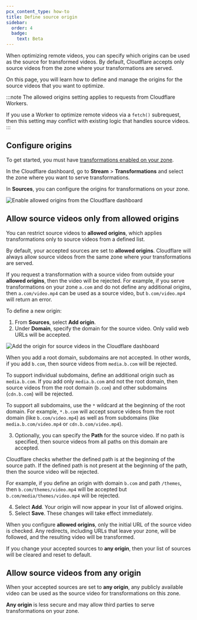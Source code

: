 ```yaml
---
pcx_content_type: how-to
title: Define source origin
sidebar:
  order: 4
  badge:
    text: Beta
---
```


When optimizing remote videos, you can specify which origins can be used as the source for transformed videos. By default, Cloudflare accepts only source videos from the zone where your transformations are served.

On this page, you will learn how to define and manage the origins for the source videos that you want to optimize.

:::note
The allowed origins setting applies to requests from Cloudflare Workers. 

If you use a Worker to optimize remote videos via a `fetch()` subrequest, then this setting may conflict with existing logic that handles source videos.
:::

## Configure origins

To get started, you must have [transformations enabled on your zone](/stream/transform-videos/#getting-started).

In the Cloudflare dashboard, go to **Stream** > **Transformations** and select the zone where you want to serve transformations.

In **Sources**, you can configure the origins for transformations on your zone.

![Enable allowed origins from the Cloudflare dashboard](~/assets/images/images/allowed-origins.png)

## Allow source videos only from allowed origins

You can restrict source videos to **allowed origins**, which applies transformations only to source videos from a defined list.

By default, your accepted sources are set to **allowed origins**. Cloudflare will always allow source videos from the same zone where your transformations are served.

If you request a transformation with a source video from outside your **allowed origins**, then the video will be rejected. For example, if you serve transformations on your zone `a.com` and do not define any additional origins, then `a.com/video.mp4` can be used as a source video, but `b.com/video.mp4` will return an error.

To define a new origin:

1. From **Sources**, select **Add origin**.
2. Under **Domain**, specify the domain for the source video. Only valid web URLs will be accepted.

![Add the origin for source videos in the Cloudflare dashboard](~/assets/images/images/add-origin.png)

When you add a root domain, subdomains are not accepted. In other words, if you add `b.com`, then source videos from `media.b.com` will be rejected.

To support individual subdomains, define an additional origin such as `media.b.com`. If you add only `media.b.com` and not the root domain, then source videos from the root domain (`b.com`) and other subdomains (`cdn.b.com`) will be rejected.

To support all subdomains, use the `*` wildcard at the beginning of the root domain. For example, `*.b.com` will accept source videos from the root domain (like `b.com/video.mp4`) as well as from subdomains (like `media.b.com/video.mp4` or `cdn.b.com/video.mp4`).

3. Optionally, you can specify the **Path** for the source video. If no path is specified, then source videos from all paths on this domain are accepted.

Cloudflare checks whether the defined path is at the beginning of the source path. If the defined path is not present at the beginning of the path, then the source video will be rejected.

For example, if you define an origin with domain `b.com` and path `/themes`, then `b.com/themes/video.mp4` will be accepted but `b.com/media/themes/video.mp4` will be rejected.

4. Select **Add**. Your origin will now appear in your list of allowed origins.
5. Select **Save**. These changes will take effect immediately.

When you configure **allowed origins**, only the initial URL of the source video is checked. Any redirects, including URLs that leave your zone, will be followed, and the resulting video will be transformed.

If you change your accepted sources to **any origin**, then your list of sources will be cleared and reset to default.

## Allow source videos from any origin

When your accepted sources are set to **any origin**, any publicly available video can be used as the source video for transformations on this zone.

**Any origin** is less secure and may allow third parties to serve transformations on your zone.
